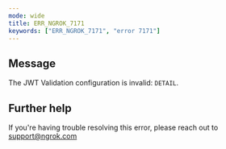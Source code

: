 ```yaml
---
mode: wide
title: ERR_NGROK_7171
keywords: ["ERR_NGROK_7171", "error 7171"]
---
```


## Message

The JWT Validation configuration is invalid: `DETAIL`.

## Further help

If you're having trouble resolving this error, please reach out to [support@ngrok.com](mailto:support@ngrok.com?subject=Help%20with%20ERR_NGROK_7171)

